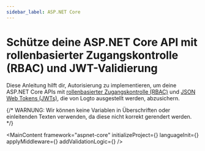 ```yaml
---
sidebar_label: ASP.NET Core
---
```




# Schütze deine ASP.NET Core API mit rollenbasierter Zugangskontrolle (RBAC) und JWT-Validierung

Diese Anleitung hilft dir, Autorisierung zu implementieren, um deine ASP.NET Core APIs mit [rollenbasierter Zugangskontrolle (RBAC)](/authorization/role-based-access-control) und [JSON Web Tokens (JWTs)](https://auth.wiki/jwt), die von Logto ausgestellt werden, abzusichern.

{/* WARNUNG: Wir können keine Variablen in Überschriften oder einleitenden Texten verwenden, da diese nicht korrekt gerendert werden. */}

<MainContent
  framework="aspnet-core"
  initializeProject={<InitProject />}
  languageInit={<Init />}
  applyMiddleware={<ApplyMiddleware />}
  addValidationLogic={<AddValidationLogic />}
/>
